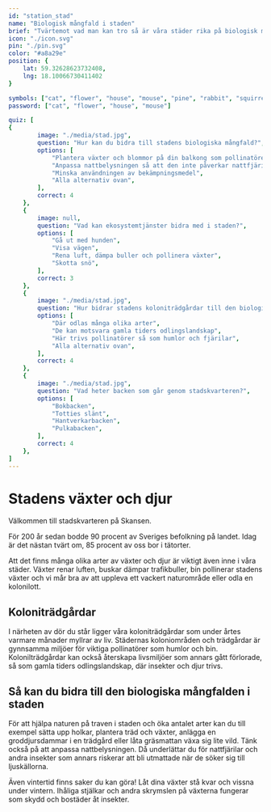 ```yaml
---
id: "station_stad"
name: "Biologisk mångfald i staden"
brief: "Tvärtemot vad man kan tro så är våra städer rika på biologisk mångfald."
icon: "./icon.svg"
pin: "./pin.svg"
color: "#a8a29e"
position: {
    lat: 59.32628623732408,
    lng: 18.10066730411402
}

symbols: ["cat", "flower", "house", "mouse", "pine", "rabbit", "squirrel", "town", "woods"]
password: ["cat", "flower", "house", "mouse"]

quiz: [
{
        image: "./media/stad.jpg",
        question: "Hur kan du bidra till stadens biologiska mångfald?",
        options: [
            "Plantera växter och blommor på din balkong som pollinatörer tycker om",
            "Anpassa nattbelysningen så att den inte påverkar nattfjärilar",
            "Minska användningen av bekämpningsmedel",
            "Alla alternativ ovan",
        ],
        correct: 4
    },
    {
        image: null,
        question: "Vad kan ekosystemtjänster bidra med i staden?",
        options: [
            "Gå ut med hunden",
            "Visa vägen",
            "Rena luft, dämpa buller och pollinera växter",
            "Skotta snö",
        ],
        correct: 3
    },
    {
        image: "./media/stad.jpg",
        question: "Hur bidrar stadens koloniträdgårdar till den biologiska mångfalden?",
        options: [
            "Där odlas många olika arter",
            "De kan motsvara gamla tiders odlingslandskap",
            "Här trivs pollinatörer så som humlor och fjärilar",
            "Alla alternativ ovan",
        ],
        correct: 4
    },   
    {
        image: "./media/stad.jpg",
        question: "Vad heter backen som går genom stadskvarteren?",
        options: [
            "Bokbacken",
            "Totties slänt",
            "Hantverkarbacken",
            "Pulkabacken",
        ],
        correct: 4
    },    
]
---
```


# Stadens växter och djur

Välkommen till stadskvarteren på Skansen. 

För 200 år sedan bodde 90 procent av Sveriges befolkning på landet. Idag är det nästan tvärt om, 85 procent av oss bor i tätorter. 

Att det finns många olika arter av växter och djur är viktigt även inne i våra städer. Växter renar luften, buskar dämpar trafikbuller, bin pollinerar stadens växter och vi mår bra av att uppleva ett vackert naturområde eller odla en kolonilott. 

## Koloniträdgårdar

I närheten av dör du står ligger våra koloniträdgårdar som under årtes varmare månader myllrar av liv. Städernas koloniområden och trädgårdar är gynnsamma miljöer för viktiga pollinatörer som humlor och bin. Kolonilträdgårdar kan också återskapa livsmiljöer som annars gått förlorade, så som gamla tiders odlingslandskap, där insekter och djur trivs.

## Så kan du bidra till den biologiska mångfalden i staden

För att hjälpa naturen på traven i staden och öka antalet arter kan du till exempel sätta upp holkar, plantera träd och växter, anlägga en groddjursdammar i en trädgård eller låta gräsmattan växa sig lite vild. Tänk också på att anpassa nattbelysningen. Då underlättar du för nattfjärilar och andra insekter som annars riskerar att bli utmattade när de söker sig till ljuskällorna.

Även vintertid finns saker du kan göra! Låt dina växter stå kvar och vissna under vintern. Ihåliga stjälkar och andra skrymslen på växterna fungerar som skydd och bostäder åt insekter. 

